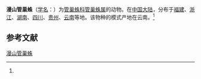 {{Speciesbox
| name = 漫山管巢蛛
| status = 
| status_system = 
| image = 
| genus = Clubiona
| species = manshanensis
| authority = (Zhu et An, 1988)<ref name='id14259'>{{cite web| url =http://www.bioinfo.cn/db05/BjdwSpecies.php?action=view&id=14259| title =漫山管巢蛛| work =《中国动物物种编目数据库》| publisher =中国科学院微生物研究所| author =中国科学院动物研究所| accessdate =2009-04-28| deadurl =yes| archiveurl =https://web.archive.org/web/20160305093640/http://www.bioinfo.cn/db05/BjdwSpecies.php?action=view&id=14259| archivedate =2016-03-05}}</ref>
}}

'''漫山管巢蛛'''（[[学名|学名]]：{{lang|la|''Clubiona manshanensis''}}）为[[管巢蛛科|管巢蛛科]][[管巢蛛属|管巢蛛属]]的动物。在[[中国大陆|中国大陆]]，分布于[[福建|福建]]、[[浙江|浙江]]、[[湖南|湖南]]、[[四川|四川]]、[[贵州|贵州]]、[[云南|云南]]等地。该物种的模式产地在云南。<ref name='id14259'/>

== 参考文献 ==
{{reflist}}

{{Wikispecies|Clubiona manshanensis}}
{{Taxonbar|from=Q4284224}}

[[Category:管巢蛛属|漫山管巢蛛]]
{{蜘蛛小作品}}